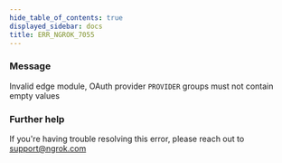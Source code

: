 ```yaml
---
hide_table_of_contents: true
displayed_sidebar: docs
title: ERR_NGROK_7055
---
```




### Message

Invalid edge module, OAuth provider `PROVIDER` groups must not contain empty values

<ErrorDetails error="err_ngrok_7055" />

### Further help

If you're having trouble resolving this error, please reach out to [support@ngrok.com](mailto:support@ngrok.com?subject=Help%20with%20ERR_NGROK_7055)
